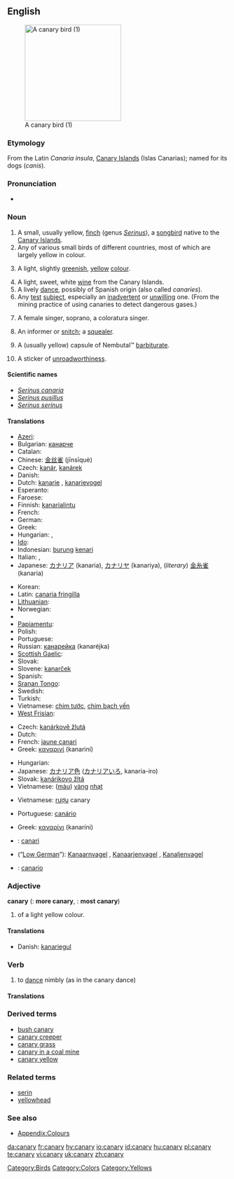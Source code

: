 {{wikipedia}}
==English==
[[Image:Yellow_finch_1.jpg|thumb|right|220px|A canary bird (1)]]

===Etymology===
From the Latin ''Canaria insula'', [[Canary Islands]] (Islas Canarias); named for its dogs (''canis'').

===Pronunciation===
* {{audio|en-us-canary.ogg|Audio (US)}}

===Noun===
{{en-noun|canaries}}

# A small, usually yellow, [[finch]] (genus ''[[Serinus]]''), a [[songbird]] native to the [[Canary Islands]].
# Any of various small birds of different countries, most of which are largely yellow in colour.
# {{colour}} A light, slightly [[green]]ish, [[yellow]] [[colour]].
#: {{color panel|F2FB62}}
# A light, sweet, white [[wine]] from the Canary Islands.
# A lively [[dance]], possibly of Spanish origin (also called ''canaries'').
# Any [[test]] [[subject]], especially an [[inadvertent]] or [[unwilling]] one.  (From the mining practice of using canaries to detect dangerous gases.)
# {{informal}} A female singer, soprano, a coloratura singer.
# {{slang}} An informer or [[snitch]]; a [[squealer]].
# {{slang}} A (usually yellow) capsule of Nembutal™ [[barbiturate]].
# {{AU|informal}} A sticker of [[unroadworthiness]].

====Scientific names====
* ''[[Serinus canaria]]''
* ''[[Serinus pusillus]]''
* ''[[Serinus serinus]]''

====Translations====
{{trans-top|bird from Canary Islands}}

* [[Azeri]]: {{t|az|sarı bülbül|}}
* Bulgarian: [[кaнaрчe]] {{n}}
* Catalan: {{t|ca|canari|m}}
* Chinese: [[金丝雀]] (jīnsīquè)
* Czech: [[kanár]], [[kanárek]] {{m}}
* Danish: {{t-|da|kanariefugl}}
* Dutch: [[kanarie]] {{m}}, [[kanarievogel]] {{m}}
* Esperanto: {{t|eo|kanario}}
* Faroese: {{t|fo|kanarjufuglur|{{{3}}}}}
* Finnish: [[kanarialintu]]
* French: {{t+|fr|canari|m}}
* German: {{t+|de|Kanarienvogel|m}}
* Greek: {{t+|el|καναρίνι|n|tr=kanaríni|sc=Grek}}
* Hungarian: {{t+|hu|kanári}}, {{t-|hu|kanárimadár}}
* [[Ido]]: {{t|io|kanario|{{{3}}}}}
* Indonesian: [[burung]] [[kenari]]
* Italian: {{t-|it|canario|m}}, {{t|it|canarino domestico|m}}
* Japanese: [[カナリア]] (kanaria), [[カナリヤ]] (kanariya), (''literary'') [[金糸雀]] (kanaria)
{{trans-mid}}
* Korean: {{t|ko|카나리아|}}
* Latin: [[canaria fringilla]]
* [[Lithuanian]]: {{t|lt|kanarėlė|}}
* Norwegian: {{t|no|kanarifugl|}}
* 
* [[Papiamentu]]: {{t|pap|kanari|}}
* Polish: {{t-|pl|kanarek|m}}
* Portuguese: {{t+|pt|canário|m}}
* Russian: [[кaнaрeйкa]] (kanaréjka) {{f}}
* [[Scottish Gaelic]]: {{t|gd|canari|}}
* Slovak: {{t-|sk|kanárik|m}}
* Slovene: [[kanarček]] {{m}}
* Spanish: {{t+|es|canario|m}}
* [[Sranan Tongo]]: {{t|srn|srn|kanari}}
* Swedish: {{t|sv|kanariefågel|}}
* Turkish: {{t|tr|kanarya|}}
* Vietnamese: [[chim tước]], [[chim bạch yến]]
* [[West Frisian]]: {{t|fy|kanarje|}}
{{trans-bottom}}

{{trans-top|colour}}
* Czech: [[kanárkově žlutá]] {{f}}
* Dutch: {{t+|nl|kanariegeel|n}}
* French: [[jaune canari]] {{m}}
* Greek: [[καναρινί]] (kanariní) {{n}}
{{trans-mid}}
* Hungarian: {{t|hu|kanárisárga}}
* Japanese: [[カナリア色]] ([[カナリアいろ]], kanaria-iro)
* Slovak: [[kanárikovo žltá]] {{f}}
* Vietnamese: ([[màu]]) [[vàng]] [[nhạt]]
{{trans-bottom}}

{{trans-top|wine}}
* Vietnamese: [[rượu]] canary
{{trans-mid}}
{{trans-bottom}}

{{trans-top|dance}}
* Portuguese: [[canário]] {{m}}
{{trans-mid}}
{{trans-bottom}}

{{trans-top|soprano}}
{{trans-mid}}
{{trans-bottom}}

{{trans-top|small yellow bird in general}}
* Greek: [[καναρίνι]] (kanaríni) {{n}}
{{trans-mid}}
{{trans-bottom}}

{{trans-top|squealer}}
{{trans-mid}}
{{trans-bottom}}

{{trans-top|Nembutal-capsule}}
{{trans-mid}}
{{trans-bottom}}

{{trans-top|test object}}
{{trans-mid}}
{{trans-bottom}}

{{checktrans-top}}
* {{ttbc|Catalan}}: [[canari]] {{m}}
* {{ttbc|Low Saxon}} (“[[Low German]]”): [[Kanaarnvagel]] {{m}}, [[Kanaarjenvagel]] {{m}}, [[Kanaljenvagel]] {{m}}
* {{ttbc|Spanish}}: [[canario]] {{m}}
{{checktrans-bottom}}

===Adjective===
'''canary'''  ({{compar}}: '''more canary''', {{superl}}: '''most canary''')

# {{colour}} of a light yellow colour.

====Translations====
{{top}}
* Danish: [[kanariegul]]
{{mid}}
{{bottom}}

===Verb===
{{en-verb|canar|i|ed}}

# {{intransitive}} to [[dance]] nimbly (as in the canary dance)

====Translations====
{{top}}
{{mid}}
{{bottom}}

===Derived terms===
* [[bush canary]]
* [[canary creeper]]
* [[canary grass]]
* [[canary in a coal mine]]
* [[canary yellow]]

===Related terms===
* [[serin]]
* [[yellowhead]]

===See also===
* [[Appendix:Colours]]

[[Category:Birds]]
[[Category:Colors]]
[[Category:Yellows]]

[[da:canary]]
[[fr:canary]]
[[hy:canary]]
[[io:canary]]
[[id:canary]]
[[hu:canary]]
[[pl:canary]]
[[te:canary]]
[[vi:canary]]
[[uk:canary]]
[[zh:canary]]